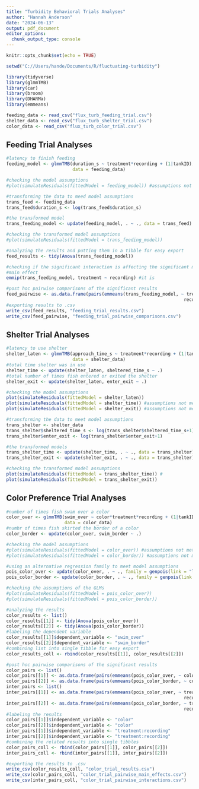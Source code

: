 ```yaml
---
title: "Turbidity Behavioral Trials Analyses"
author: "Hannah Anderson"
date: "2024-06-13"
output: pdf_document
editor_options: 
  chunk_output_type: console
---
```


```r
knitr::opts_chunk$set(echo = TRUE)

setwd("C://Users/hande/Documents/R/fluctuating-turbidity")

library(tidyverse)
library(glmmTMB)
library(car)
library(broom)
library(DHARMa)
library(emmeans)

feeding_data <- read_csv("flux_turb_feeding_trial.csv")
shelter_data <- read_csv("flux_turb_shelter_trial.csv")
color_data <- read_csv("flux_turb_color_trial.csv")
```



## Feeding Trial Analyses

```r
#latency to finish feeding
feeding_model <- glmmTMB(duration_s ~ treatment*recording + (1|tankID),
                         data = feeding_data)

#checking the model assumptions
#plot(simulateResiduals(fittedModel = feeding_model)) #assumptions not met

#transforming the data to meed model assumptions
trans_feed <- feeding_data
trans_feed$duration_s <- log(trans_feed$duration_s)

#the transformed model
trans_feeding_model <- update(feeding_model, . ~ ., data = trans_feed)

#checking the transformed model assumptions
#plot(simulateResiduals(fittedModel = trans_feeding_model))

#analyzing the results and putting them in a tibble for easy export
feed_results <- tidy(Anova(trans_feeding_model))

#checking if the significant interaction is affecting the significant main
#main effect
emmip(trans_feeding_model, treatment ~ recording) #it is

#post hoc pairwise comparisons of the significant results
feed_pairwise <- as.data.frame(pairs(emmeans(trans_feeding_model, ~ treatment |
                                                                   recording)))
#exporting results to .csv
write_csv(feed_results, "feeding_trial_results.csv")
write_csv(feed_pairwise, "feeding_trial_pairwise_comparisons.csv")
```



## Shelter Trial Analyses

```r
#latency to use shelter
shelter_laten <- glmmTMB(approach_time_s ~ treatment*recording + (1|tankID),
                         data = shelter_data)
#total time shelter was in use
shelter_time <- update(shelter_laten, sheltered_time_s ~ .)
#total number of times fish entered or exited the shelter
shelter_exit <- update(shelter_laten, enter_exit ~ .)

#checking the model assumptions
plot(simulateResiduals(fittedModel = shelter_laten))
plot(simulateResiduals(fittedModel = shelter_time)) #assumptions not met
plot(simulateResiduals(fittedModel = shelter_exit)) #assumptions not met

#transforming the data to meet model assumptions
trans_shelter <- shelter_data
trans_shelter$sheltered_time_s <- log(trans_shelter$sheltered_time_s+1)
trans_shelter$enter_exit <- log(trans_shelter$enter_exit+1)

#the transformed models
trans_shelter_time <- update(shelter_time, . ~ ., data = trans_shelter)
trans_shelter_exit <- update(shelter_exit, . ~ ., data = trans_shelter)

#checking the transformed model assumptions
plot(simulateResiduals(fittedModel = trans_shelter_time)) #
plot(simulateResiduals(fittedModel = trans_shelter_exit))
```



## Color Preference Trial Analyses

```r
#number of times fish swam over a color
color_over <- glmmTMB(swim_over ~ color*treatment*recording + (1|tankID),
                      data = color_data)
#numbr of times fish skirted the border of a color
color_border <- update(color_over, swim_border ~ .)

#checking the model assumptions
#plot(simulateResiduals(fittedModel = color_over)) #assumptions not met
#plot(simulateResiduals(fittedModel = color_border)) #assumptions not met

#using an alternative regression family to meet model assumptions
pois_color_over <- update(color_over, . ~ ., family = genpois(link = "log"))
pois_color_border <- update(color_border, . ~ ., family = genpois(link = "log"))

#checking the assumptions of the GLMs
#plot(simulateResiduals(fittedModel = pois_color_over))
#plot(simulateResiduals(fittedModel = pois_color_border))

#analyzing the results
color_results <- list()
color_results[[1]] <- tidy(Anova(pois_color_over))
color_results[[2]] <- tidy(Anova(pois_color_border))
#labeling the dependent variable
color_results[[1]]$dependent_variable <- "swim_over"
color_results[[2]]$dependent_variable <- "swim_border"
#combining list into single tibble for easy export
color_results_coll <- rbind(color_results[[1]], color_results[[2]])

#post hoc pairwise comparisons of the significant results
color_pairs <- list()
color_pairs[[1]] <- as.data.frame(pairs(emmeans(pois_color_over, ~ color)))
color_pairs[[2]] <- as.data.frame(pairs(emmeans(pois_color_border, ~ color)))
inter_pairs <- list()
inter_pairs[[1]] <- as.data.frame(pairs(emmeans(pois_color_over, ~ treatment |
                                                                   recording)))
inter_pairs[[2]] <- as.data.frame(pairs(emmeans(pois_color_border, ~ treatment |
                                                                   recording)))
#labeling the results
color_pairs[[1]]$independent_variable <- "color"
color_pairs[[2]]$independent_variable <- "color"
inter_pairs[[1]]$independent_variable <- "treatment:recording"
inter_pairs[[2]]$independent_variable <- "treatment:recording"
#combining the related results into single tibbles
color_pairs_coll <- rbind(color_pairs[[1]], color_pairs[[2]])
inter_pairs_coll <- rbind(inter_pairs[[1]], inter_pairs[[2]])

#exporting the results to .csv
write_csv(color_results_coll, "color_trial_results.csv")
write_csv(color_pairs_coll, "color_trial_pairwise_main_effects.csv")
write_csv(inter_pairs_coll, "color_trial_pairwise_interactions.csv")
```
